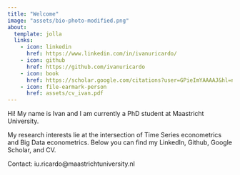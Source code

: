 ```yaml
---
title: "Welcome"
image: "assets/bio-photo-modified.png"
about:
  template: jolla
  links:
    - icon: linkedin
      href: https://www.linkedin.com/in/ivanuricardo/
    - icon: github
      href: https://github.com/ivanuricardo
    - icon: book
      href: https://scholar.google.com/citations?user=GPieImYAAAAJ&hl=nl&oi=ao
    - icon: file-earmark-person
      href: assets/cv_ivan.pdf
---
```


Hi! My name is Ivan and I am currently a PhD student at Maastricht University.

My research interests lie at the intersection of Time Series econometrics and Big Data econometrics. Below you can find my LinkedIn, Github, Google Scholar, and CV.

Contact: iu.ricardo@maastrichtuniversity.nl




